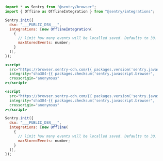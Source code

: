 ```javascript {tabTitle: JavaScript}
import * as Sentry from "@sentry/browser";
import { Offline as OfflineIntegration } from "@sentry/integrations";

Sentry.init({
  dsn: "___PUBLIC_DSN___",
  integrations: [new OfflineIntegration(
    {
      // limit how many events will be localled saved. Defaults to 30.
      maxStoredEvents: number;
    }
  )],
});
```

```jsx {tabTitle: CDN}
<script
  src="https://browser.sentry-cdn.com/{{ packages.version('sentry.javascript.browser') }}/bundle.min.js"
  integrity="sha384-{{ packages.checksum('sentry.javascript.browser', 'bundle.min.js', 'sha384-base64') }}"
  crossorigin="anonymous"
></script>

<script
  src="https://browser.sentry-cdn.com/{{ packages.version('sentry.javascript.browser') }}/offline.min.js"
  integrity="sha384-{{ packages.checksum('sentry.javascript.browser', 'offline.min.js', 'sha384-base64') }}"
  crossorigin="anonymous"
></script>

Sentry.init({
  dsn: "___PUBLIC_DSN___",
  integrations: [new Offline(
    {
      // limit how many events will be localled saved. Defaults to 30.
      maxStoredEvents: number;
    }
  )],
});
```

